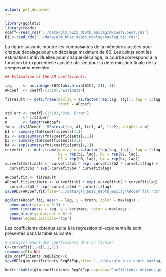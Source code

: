 ```yaml
---
output: pdf_document
---
```

```r
library(ggplot2)
library(readr)
coeff<-read_rds("../data/glm_buzz_depth_maxlag/ARcoefs.best.rds")
BIC<-read_rds("../data/glm_buzz_depth_maxlag/maxlag_bic.rds")
```

La figure suivante montre les composantes de la mémoire ajustées pour chaque décalage pour un décalage maximum de 60. Les points sont les estimations individuelles pour chaque décalage, la courbe correspond à la fonction bi-exponentielle ajustée utilisée pour la détermination finale de la composante mémoire.


```r
## Estimation of the AR coefficients.

lag     <- as.integer(BIC[which.min(BIC[, 2]), 1])
ARcoef  <- coeff[-(1:10),"Estimate"]

fitresult <- data.frame(maxlag = as.factor(rep(lag, lag)), lag = 1:lag,
                        truth = ARcoef)

std.err <- coeff[-(1:10),"Std. Error"]
w       <- 1/std.err
n       <- length(ARcoef)
fm <- nls(ARcoef ~ SSbiexp(1:n, A1, lrc1, A2, lrc2), weights = w)
b1 <- summary(fm)$coefficients[1,1]
b2 <- exp(summary(fm)$coefficients[2,1])
b3 <- summary(fm)$coefficients[3,1]
b4 <- exp(summary(fm)$coefficients[4,1])
curvefit  <- data.frame(maxlag = as.factor(rep(lag, lag)), lag = 1:lag,
                        b1 = rep(b1, lag), b2 = rep(b2, lag),
                        b3 = rep(b3, lag), b4 = rep(b4, lag))
curvefit$estimate <- curvefit$b1 * exp(-curvefit$b2 * curvefit$lag) +
  curvefit$b3 * exp(-curvefit$b4 * curvefit$lag)

ARcoef.fit <- fitresult
ARcoef.fit$estimate <- curvefit$b1 * exp(-curvefit$b2 * curvefit$lag) +
  curvefit$b3 * exp(-curvefit$b4 * curvefit$lag)
saveRDS(ARcoef.fit,file="../data/glm_buzz_depth_maxlag/ARcoef.fit.rds")
```

```r
ggplot(ARcoef.fit, aes(x = lag, y = truth, color = maxlag)) +
  geom_point(alpha = 0.3) +
  geom_line(aes(x = lag, y = estimate, color = maxlag)) +
  geom_hline(yintercept = 0) +
  theme(legend.position="top")
```

Les coefficients obtenus suite à la régression bi-exponentielle sont présentés dans la table suivante :
 
```r
# Enregistrement des coefficients dans un fichier
C<-curvefit[1,-c(1,2,7)]
rownames(C)<-NULL
glm_coefficients_RegBiExp<-C
saveRDS(glm_coefficients_RegBiExp,file= "../data/glm_buzz_depth_maxlag/ARcoef.RegBiExp.rds")
```

```r
knitr::kable(glm_coefficients_RegBiExp,caption="Coefficients obtenus par régression bi-exponentielle pour le modèle GLM prenant en compte les individus, la profondeur ainsi qu'un lag maximum de 60 pour la mémoire")
```

